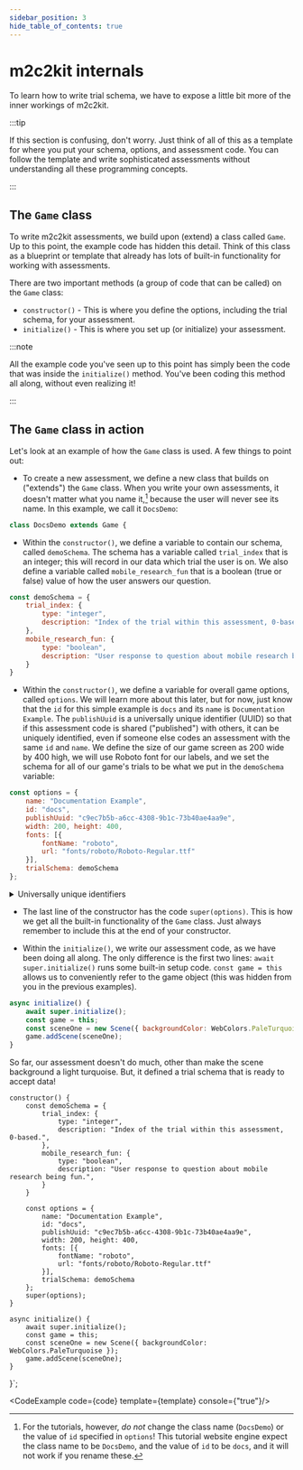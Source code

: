 ```yaml
---
sidebar_position: 3
hide_table_of_contents: true
---
```



# m2c2kit internals

To learn how to write trial schema, we have to expose a little bit more of the inner workings of m2c2kit. 

:::tip

If this section is confusing, don't worry. Just think of all of this as a template for where you put your schema, options, and assessment code. You can follow the template and write sophisticated assessments without understanding all these programming concepts. 

:::

## The `Game` class

To write m2c2kit assessments, we build upon (extend) a class called `Game`. Up to this point, the example code has hidden this detail. Think of this class as a blueprint or template that already has lots of built-in functionality for working with assessments.

There are two important methods (a group of code that can be called) on the `Game` class:

- `constructor()` - This is where you define the options, including the trial schema, for your assessment.
- `initialize()` - This is where you set up (or initialize) your assessment.

:::note

All the example code you've seen up to this point has simply been the code that was inside the `initialize()` method. You've been coding this method all along, without even realizing it!

:::


## The `Game` class in action

Let's look at an example of how the `Game` class is used. A few things to point out:

- To create a new assessment, we define a new class that builds on ("extends") the `Game` class. When you write your own assessments, it doesn't matter what you name it,[^1] because the user will never see its name. In this example, we call it `DocsDemo`:
```js
class DocsDemo extends Game {
```

- Within the `constructor()`, we define a variable to contain our schema, called `demoSchema`. The schema has a variable called `trial_index` that is an integer; this will record in our data which trial the user is on. We also define a variable called `mobile_research_fun` that is a boolean (true or false) value of how the user answers our question.

```js
const demoSchema = {
    trial_index: {
        type: "integer",
        description: "Index of the trial within this assessment, 0-based.",
    },
    mobile_research_fun: {
        type: "boolean",
        description: "User response to question about mobile research being fun.",
    }
}
```

- Within the `constructor()`, we define a variable for overall game options, called `options`. We will learn more about this later, but for now, just know that the `id` for this simple example is `docs` and its `name` is `Documentation Example`. The `publishUuid` is a universally unique identifier (UUID) so that if this assessment code is shared ("published") with others, it can be uniquely identified, even if someone else codes an assessment with the same `id` and `name`. We define the size of our game screen as 200 wide by 400 high, we will use Roboto font for our labels, and we set the schema for all of our game's trials to be what we put in the `demoSchema` variable:

```js
const options = {
    name: "Documentation Example",
    id: "docs",
    publishUuid: "c9ec7b5b-a6cc-4308-9b1c-73b40ae4aa9e",
    width: 200, height: 400,
    fonts: [{
	    fontName: "roboto",
	    url: "fonts/roboto/Roboto-Regular.ttf"
    }],
    trialSchema: demoSchema
};
```

<details >
  <summary>Universally unique identifiers</summary>
  <p>A [universally unique identifier (UUID)](https://en.wikipedia.org/wiki/Universally_unique_identifier) is 128-bits of data generated with an algorithm to be unique from any other UUID. In text format, they look like `8a523876-907a-4b68-be22-cd6daa8b9566`. Whenever you create a new assessment, it must have its own unique UUID.</p>
  <p>You can go to a website, such as [https://www.uuidgenerator.net/version4](https://www.uuidgenerator.net/version4), to generate a UUID. If you are using the m2c2kit CLI to scaffold a new assessment, the CLI will automatically generate a UUID and insert it into your code automatically!</p>
  <p>In the tutorial, you will see the same `publishUuid` of `c9ec7b5b-a6cc-4308-9b1c-73b40ae4aa9e` repeatedly used in different code examples. That is because this is tutorial code -- actual assessments must have their own UUID!</p>
</details>

- The last line of the constructor has the code `super(options)`. This is how we get all the built-in functionality of the `Game` class. Just always remember to include this at the end of your constructor.

- Within the `initialize()`, we write our assessment code, as we have been doing all along. The only difference is the first two lines: `await super.initialize()` runs some built-in setup code. `const game = this` allows us to conveniently refer to the game object (this was hidden from you in the previous examples). 

```js
async initialize() {
    await super.initialize();
    const game = this;
    const sceneOne = new Scene({ backgroundColor: WebColors.PaleTurquoise });
    game.addScene(sceneOne);
}
```

So far, our assessment doesn't do much, other than make the scene background a light turquoise. But, it defined a trial schema that is ready to accept data!

 
    constructor() {
        const demoSchema = {
            trial_index: {
                type: "integer",
                description: "Index of the trial within this assessment, 0-based.",
            },
            mobile_research_fun: {
                type: "boolean",
                description: "User response to question about mobile research being fun.",
            }
        }
 
        const options = {
            name: "Documentation Example",
            id: "docs",
            publishUuid: "c9ec7b5b-a6cc-4308-9b1c-73b40ae4aa9e",
            width: 200, height: 400,
            fonts: [{
	            fontName: "roboto",
	            url: "fonts/roboto/Roboto-Regular.ttf"
            }],            
            trialSchema: demoSchema
        };
        super(options);
    }
 
    async initialize() {
        await super.initialize();
        const game = this;
        const sceneOne = new Scene({ backgroundColor: WebColors.PaleTurquoise });
        game.addScene(sceneOne);
    }
}`;

<CodeExample code={code} template={template} console={"true"}/>

[^1]: For the tutorials, however, *do not* change the class name (`DocsDemo`) or the value of `id` specified in `options`! This tutorial website engine expect the class name to be `DocsDemo`, and the value of `id` to be `docs`, and it will not work if you rename these.


